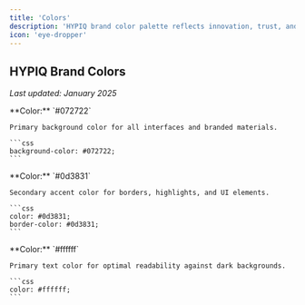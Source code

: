 ```yaml
---
title: 'Colors'
description: 'HYPIQ brand color palette reflects innovation, trust, and growth in the financial technology space.'
icon: 'eye-dropper'
---
```


## HYPIQ Brand Colors

*Last updated: January 2025*

<CardGroup cols={3}>
  <Card title="Background Color" icon="monitor">
    **Color:** `#072722`
    
    Primary background color for all interfaces and branded materials.
    
    ```css
    background-color: #072722;
    ```
  </Card>
  
  <Card title="Accent Color" icon="droplet">
    **Color:** `#0d3831`
    
    Secondary accent color for borders, highlights, and UI elements.
    
    ```css
    color: #0d3831;
    border-color: #0d3831;
    ```
  </Card>
  
  <Card title="Text Color" icon="text">
    **Color:** `#ffffff`
    
    Primary text color for optimal readability against dark backgrounds.
    
    ```css
    color: #ffffff;
    ```
  </Card>
</CardGroup>
